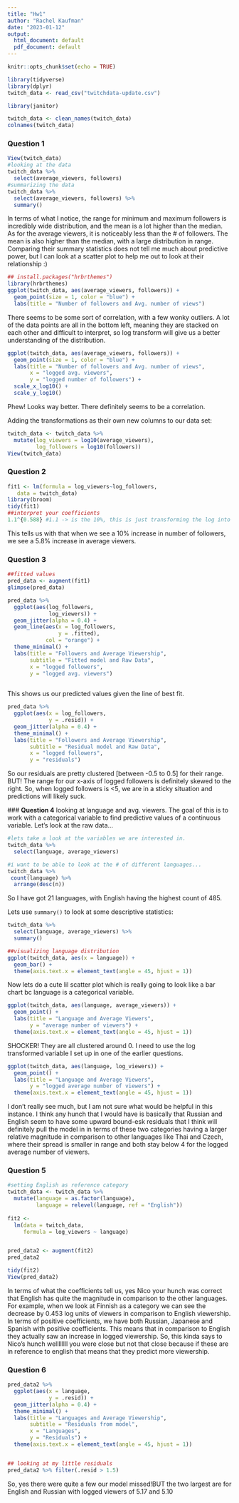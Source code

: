 ```yaml
---
title: "Hw1"
author: "Rachel Kaufman"
date: "2023-01-12"
output:
  html_document: default
  pdf_document: default
---
```


```r
knitr::opts_chunk$set(echo = TRUE)
```

```r
library(tidyverse)
library(dplyr)
twitch_data <- read_csv("twitchdata-update.csv")
```

```r
library(janitor)

twitch_data <- clean_names(twitch_data)
colnames(twitch_data)

```

### **Question 1**
```r
View(twitch_data)
#looking at the data 
twitch_data %>% 
  select(average_viewers, followers)
#summarizing the data
twitch_data %>% 
  select(average_viewers, followers) %>% 
  summary()
```
In terms of what I notice, the range for minimum and maximum followers is incredibly wide distribution, and the mean is a lot higher than the median. As for the average viewers, it is noticeably less than the # of followers. The mean is also higher than the median, with a large distribution in range. Comparing their summary statistics does not tell me much about predictive power, but I can look at a scatter plot to help me out to look at their relationship :)


```r
## install.packages("hrbrthemes")
library(hrbrthemes)
ggplot(twitch_data, aes(average_viewers, followers)) +
  geom_point(size = 1, color = "blue") +
  labs(title = "Number of followers and Avg. number of views") 
```
There seems to be some sort of correlation, with a few wonky outliers. A lot of the data points are all in the bottom left, meaning they are stacked on each other and difficult to interpret, so log transform will give us a better understanding of the distribution. 

```r
ggplot(twitch_data, aes(average_viewers, followers)) +
  geom_point(size = 1, color = "blue") +
  labs(title = "Number of followers and Avg. number of views",
       x = "logged avg. viewers",
       y = "logged number of followers") +
  scale_x_log10() +
  scale_y_log10() 
```
Phew! Looks way better. There definitely seems to be a correlation. 

Adding the transformations as their own new columns to our data set:
```r
twitch_data <- twitch_data %>% 
  mutate(log_viewers = log10(average_viewers), 
         log_followers = log10(followers))
View(twitch_data)
```

### **Question 2**
```r
fit1 <- lm(formula = log_viewers~log_followers,
   data = twitch_data)
library(broom)
tidy(fit1)
##interpret your coefficients
1.1^{0.588} #1.1 -> is the 10%, this is just transforming the log into % for interpreting

```
This tells us with that when we see a 10% increase in number of followers, we see a 5.8% increase in average viewers. 

### **Question 3**
```r

##fitted values
pred_data <- augment(fit1)
glimpse(pred_data)

pred_data %>% 
  ggplot(aes(log_followers,
             log_viewers)) +
  geom_jitter(alpha = 0.4) +
  geom_line(aes(x = log_followers,
                y = .fitted),
            col = "orange") +
  theme_minimal() + 
  labs(title = "Followers and Average Viewership",
       subtitle = "Fitted model and Raw Data",
       x = "logged followers",
       y = "logged avg. viewers")
           
```
This shows us our predicted values given the line of best fit. 

```r
pred_data %>% 
  ggplot(aes(x = log_followers,
             y = .resid)) +
  geom_jitter(alpha = 0.4) +
  theme_minimal() + 
  labs(title = "Followers and Average Viewership",
       subtitle = "Residual model and Raw Data",
       x = "logged followers",
       y = "residuals")
```
So our residuals are pretty clustered [between -0.5 to 0.5] for their range. BUT! The range for our x-axis of logged followers is definitely skewed to the right. So, when logged followers is <5, we are in a sticky situation and predictions will likely suck. 

 ### **Question 4**
looking at language and avg. viewers. The goal of this is to work with a categorical variable to find predictive values of a continuous variable. Let's look at the raw data...
```r

#lets take a look at the variables we are interested in. 
twitch_data %>% 
  select(language, average_viewers)

#i want to be able to look at the # of different languages...
twitch_data %>% 
 count(language) %>% 
  arrange(desc(n))
```
So I have got 21 languages, with English having the highest count of 485. 

Lets use `summary()` to look at some descriptive statistics:
```r
twitch_data %>% 
  select(language, average_viewers) %>% 
  summary()

##visualizing language distribution
ggplot(twitch_data, aes(x = language)) +
  geom_bar() +
  theme(axis.text.x = element_text(angle = 45, hjust = 1))
```

Now lets do a cute lil scatter plot which is really going to look like a bar chart bc language is a categorical variable. 
```r
ggplot(twitch_data, aes(language, average_viewers)) +
  geom_point() +
  labs(title = "Language and Average Viewers",
       y = "average number of viewers") +
  theme(axis.text.x = element_text(angle = 45, hjust = 1))
```
SHOCKER! They are all clustered around 0. I need to use the log transformed variable I set up in one of the earlier questions.  

```r
ggplot(twitch_data, aes(language, log_viewers)) +
  geom_point() +
  labs(title = "Language and Average Viewers",
       y = "logged average number of viewers") +
  theme(axis.text.x = element_text(angle = 45, hjust = 1))
```
I don't really see much, but I am not sure what would be helpful in this instance. I think any hunch that I would have is basically that Russian and English seem to have some upward bound-esk residuals that I think will definitely pull the model in in terms of these two categories having a larger relative magnitude in comparison to other languages like Thai and Czech, where their spread is smaller in range and both stay below 4 for the logged average number of viewers.



### **Question 5**
```r
#setting English as reference category
twitch_data <- twitch_data %>% 
  mutate(language = as.factor(language), 
         language = relevel(language, ref = "English"))
 
fit2 <-  
  lm(data = twitch_data,
     formula = log_viewers ~ language)


pred_data2 <- augment(fit2)
pred_data2

tidy(fit2)
View(pred_data2)
```
In terms of what the coefficients tell us, yes Nico your hunch was correct that English has quite the magnitude in comparison to the other languages. For example, when we look at Finnish as a category we can see the decrease by 0.453 log units of viewers in comparison to English viewership. In terms of positive coefficients, we have both Russian, Japanese and Spanish with positive coefficients. This means that in comparison to English they actually saw an increase in logged viewership. So, this kinda says to Nico's hunch wellllllll you were close but not that close because if these are in reference to english that means that they predict more viewership.

### **Question 6**
```r
pred_data2 %>% 
  ggplot(aes(x = language,
             y = .resid)) +
  geom_jitter(alpha = 0.4) +
  theme_minimal() + 
  labs(title = "Languages and Average Viewership",
       subtitle = "Residuals from model",
       x = "Languages",
       y = "Residuals") +
  theme(axis.text.x = element_text(angle = 45, hjust = 1)) 


## looking at my little residuals
pred_data2 %>% filter(.resid > 1.5)

```
So, yes there were quite a few our model missed!BUT the two largest are for English and Russian with logged viewers of 5.17 and 5.10




